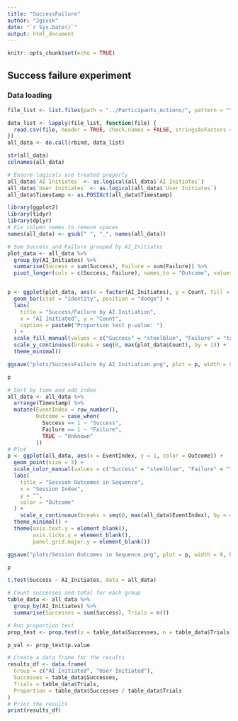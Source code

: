 ```yaml
---
title: "SuccessFailure"
author: "Jgivsk"
date: "`r Sys.Date()`"
output: html_document
---
```


```r
knitr::opts_chunk$set(echo = TRUE)
```

## Success failure experiment

### Data loading

```r

file_list <- list.files(path = "../Participants_Actions/", pattern = "\\.csv$", full.names = TRUE)

data_list <- lapply(file_list, function(file) {
  read.csv(file, header = TRUE, check.names = FALSE, stringsAsFactors = FALSE)
})
all_data <- do.call(rbind, data_list)

str(all_data)
colnames(all_data)

# Ensure logicals are treated properly
all_data$`AI Initiates` <- as.logical(all_data$`AI Initiates`)
all_data$`User Initiates` <- as.logical(all_data$`User Initiates`)
all_data$Timestamp <- as.POSIXct(all_data$Timestamp)

```


```r

library(ggplot2)
library(tidyr)
library(dplyr)
# Fix column names to remove spaces
names(all_data) <- gsub(" ", "_", names(all_data))

# Sum Success and Failure grouped by AI_Initiates
plot_data <- all_data %>%
  group_by(AI_Initiates) %>%
  summarise(Success = sum(Success), Failure = sum(Failure)) %>%
  pivot_longer(cols = c(Success, Failure), names_to = "Outcome", values_to = "Count")


p <- ggplot(plot_data, aes(x = factor(AI_Initiates), y = Count, fill = Outcome)) +
  geom_bar(stat = "identity", position = "dodge") +
  labs(
    title = "Success/Failure by AI Initiation",
    x = "AI Initiated", y = "Count",
    caption = paste0("Proportion test p-value: ")
  ) +
  scale_fill_manual(values = c("Success" = "steelblue", "Failure" = "tomato")) +
  scale_y_continuous(breaks = seq(0, max(plot_data$Count), by = 1)) +  # More y-axis ticks
  theme_minimal()

ggsave("plots/SuccessFailure by AI Initiation.png", plot = p, width = 8, height = 3, dpi = 300, bg = "white")

p
```

```r
# Sort by time and add index
all_data <- all_data %>%
  arrange(Timestamp) %>%
  mutate(EventIndex = row_number(),
         Outcome = case_when(
           Success == 1 ~ "Success",
           Failure == 1 ~ "Failure",
           TRUE ~ "Unknown"
         ))
# Plot
p <- ggplot(all_data, aes(x = EventIndex, y = 1, color = Outcome)) +
  geom_point(size = 3) +
  scale_color_manual(values = c("Success" = "steelblue", "Failure" = "tomato")) +
  labs(
    title = "Session Outcomes in Sequence",
    x = "Session Index",
    y = "",
    color = "Outcome"
  ) +
    scale_x_continuous(breaks = seq(0, max(all_data$EventIndex), by = 4)) +  # More y-axis ticks# More x-axis ticks
  theme_minimal() +
  theme(axis.text.y = element_blank(),
        axis.ticks.y = element_blank(),
        panel.grid.major.y = element_blank())

ggsave("plots/Session Outcomes in Sequence.png", plot = p, width = 8, height = 3, dpi = 300, bg = "white")

p
```


```r
t.test(Success ~ AI_Initiates, data = all_data)
```

```r
# Count successes and total for each group
table_data <- all_data %>%
  group_by(AI_Initiates) %>%
  summarise(Successes = sum(Success), Trials = n())

# Run proportion test
prop_test <- prop.test(x = table_data$Successes, n = table_data$Trials)

p_val <- prop_test$p.value

# Create a data frame for the results
results_df <- data.frame(
  Group = c("AI Initiated", "User Initiated"),
  Successes = table_data$Successes,
  Trials = table_data$Trials,
  Proportion = table_data$Successes / table_data$Trials
)
# Print the results
print(results_df)
```
